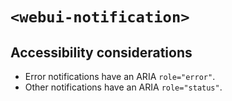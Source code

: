 
<Meta of={WebUINotification} />

# `<webui-notification>`

## Accessibility considerations
- Error notifications have an ARIA `role="error"`.
- Other notifications have an ARIA `role="status"`.

<Canvas of={WebUINotification.WebUINotification} />
<Controls of={WebUINotification.WebUINotification} />
